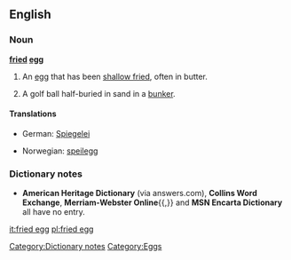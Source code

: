 ==English==

===Noun===
{{wikipedia}}
'''[[fried]] [[egg]]'''

# An [[egg]] that has been [[shallow fry|shallow fried]], often in butter.
# {{golf}} A golf ball half-buried in sand in a [[bunker]].

====Translations====
{{trans-top|An egg that has been shallow fried}}
*German: [[Spiegelei]] {{n}} {{italbrac|sunnyside up}}
{{trans-mid}}
*Norwegian: [[speilegg]] {{n}}
{{trans-bottom}}

===Dictionary notes===
*'''American Heritage Dictionary''' (via answers.com), '''Collins Word Exchange''', '''Merriam-Webster Online'''{{,}} and '''MSN Encarta Dictionary''' all have no entry.

[[Category:Dictionary notes]]
[[Category:Eggs]]

[[it:fried egg]]
[[pl:fried egg]]